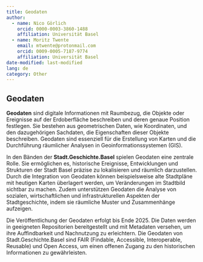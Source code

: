 ```yaml
---
title: Geodaten
author:
  - name: Nico Görlich
    orcid: 0000-0003-3860-1488
    affiliation: Universität Basel
  - name: Moritz Twente
    email: mtwente@protonmail.com
    orcid: 0009-0005-7187-9774
    affiliation: Universität Basel
date-modified: last-modified
lang: de
category: Other
---
```


## Geodaten

**Geodaten** sind digitale Informationen mit Raumbezug, die Objekte oder Ereignisse auf der Erdoberfläche beschreiben und deren genaue Position festlegen. Sie bestehen aus geometrischen Daten, wie Koordinaten, und den dazugehörigen Sachdaten, die Eigenschaften dieser Objekte beschreiben. Geodaten sind essenziell für die Erstellung von Karten und die Durchführung räumlicher Analysen in Geoinformationssystemen (GIS).

In den Bänden der **Stadt.Geschichte.Basel** spielen Geodaten eine zentrale Rolle. Sie ermöglichen es, historische Ereignisse, Entwicklungen und Strukturen der Stadt Basel präzise zu lokalisieren und räumlich darzustellen. Durch die Integration von Geodaten können beispielsweise alte Stadtpläne mit heutigen Karten überlagert werden, um Veränderungen im Stadtbild sichtbar zu machen. Zudem unterstützen Geodaten die Analyse von sozialen, wirtschaftlichen und infrastrukturellen Aspekten der Stadtgeschichte, indem sie räumliche Muster und Zusammenhänge aufzeigen.

Die Veröffentlichung der Geodaten erfolgt bis Ende 2025. Die Daten werden in geeigneten Repositorien bereitgestellt und mit Metadaten versehen, um ihre Auffindbarkeit und Nachnutzung zu erleichtern. Die Geodaten von Stadt.Geschichte.Basel sind FAIR (Findable, Accessible, Interoperable, Reusable) und Open Access, um einen offenen Zugang zu den historischen Informationen zu gewährleisten.
